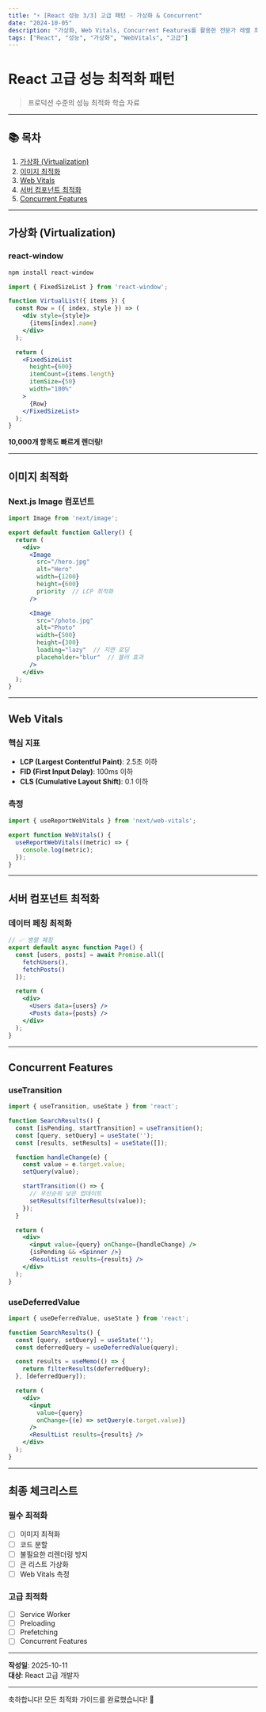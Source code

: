 ```yaml
---
title: "⚡ [React 성능 3/3] 고급 패턴 - 가상화 & Concurrent"
date: "2024-10-05"
description: "가상화, Web Vitals, Concurrent Features를 활용한 전문가 레벨 최적화"
tags: ["React", "성능", "가상화", "WebVitals", "고급"]
---
```


# React 고급 성능 최적화 패턴

> 프로덕션 수준의 성능 최적화 학습 자료

---

## 📚 목차

1. [가상화 (Virtualization)](#가상화-virtualization)
2. [이미지 최적화](#이미지-최적화)
3. [Web Vitals](#web-vitals)
4. [서버 컴포넌트 최적화](#서버-컴포넌트-최적화)
5. [Concurrent Features](#concurrent-features)

---

## 가상화 (Virtualization)

### react-window

```bash
npm install react-window
```

```jsx
import { FixedSizeList } from 'react-window';

function VirtualList({ items }) {
  const Row = ({ index, style }) => (
    <div style={style}>
      {items[index].name}
    </div>
  );

  return (
    <FixedSizeList
      height={600}
      itemCount={items.length}
      itemSize={50}
      width="100%"
    >
      {Row}
    </FixedSizeList>
  );
}
```

**10,000개 항목도 빠르게 렌더링!**

---

## 이미지 최적화

### Next.js Image 컴포넌트

```jsx
import Image from 'next/image';

export default function Gallery() {
  return (
    <div>
      <Image
        src="/hero.jpg"
        alt="Hero"
        width={1200}
        height={600}
        priority  // LCP 최적화
      />

      <Image
        src="/photo.jpg"
        alt="Photo"
        width={500}
        height={300}
        loading="lazy"  // 지연 로딩
        placeholder="blur"  // 블러 효과
      />
    </div>
  );
}
```

---

## Web Vitals

### 핵심 지표

- **LCP (Largest Contentful Paint)**: 2.5초 이하
- **FID (First Input Delay)**: 100ms 이하
- **CLS (Cumulative Layout Shift)**: 0.1 이하

### 측정

```jsx
import { useReportWebVitals } from 'next/web-vitals';

export function WebVitals() {
  useReportWebVitals((metric) => {
    console.log(metric);
  });
}
```

---

## 서버 컴포넌트 최적화

### 데이터 페칭 최적화

```jsx
// ✅ 병렬 페칭
export default async function Page() {
  const [users, posts] = await Promise.all([
    fetchUsers(),
    fetchPosts()
  ]);

  return (
    <div>
      <Users data={users} />
      <Posts data={posts} />
    </div>
  );
}
```

---

## Concurrent Features

### useTransition

```jsx
import { useTransition, useState } from 'react';

function SearchResults() {
  const [isPending, startTransition] = useTransition();
  const [query, setQuery] = useState('');
  const [results, setResults] = useState([]);

  function handleChange(e) {
    const value = e.target.value;
    setQuery(value);

    startTransition(() => {
      // 우선순위 낮은 업데이트
      setResults(filterResults(value));
    });
  }

  return (
    <div>
      <input value={query} onChange={handleChange} />
      {isPending && <Spinner />}
      <ResultList results={results} />
    </div>
  );
}
```

### useDeferredValue

```jsx
import { useDeferredValue, useState } from 'react';

function SearchResults() {
  const [query, setQuery] = useState('');
  const deferredQuery = useDeferredValue(query);

  const results = useMemo(() => {
    return filterResults(deferredQuery);
  }, [deferredQuery]);

  return (
    <div>
      <input 
        value={query} 
        onChange={(e) => setQuery(e.target.value)} 
      />
      <ResultList results={results} />
    </div>
  );
}
```

---

## 최종 체크리스트

### 필수 최적화

- [ ] 이미지 최적화
- [ ] 코드 분할
- [ ] 불필요한 리렌더링 방지
- [ ] 큰 리스트 가상화
- [ ] Web Vitals 측정

### 고급 최적화

- [ ] Service Worker
- [ ] Preloading
- [ ] Prefetching
- [ ] Concurrent Features

---

**작성일**: 2025-10-11  
**대상**: React 고급 개발자

---

축하합니다! 모든 최적화 가이드를 완료했습니다! 🎉

